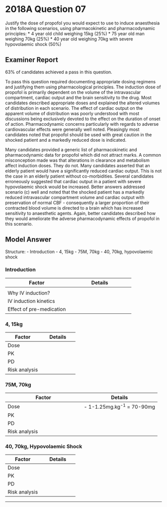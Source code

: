 # 2018A Question 07 


Justify the dose of propofol you would expect to use to induce anaesthesia in the following scenarios, using pharmacokinetic and pharmacodynamic principles: 
* 4 year old child weighing 15kg (25%)
* 75 year old man weighing 70kg (25%)
* 40 year old weighing 70kg with severe hypovolaemic shock (50%)


## Examiner Report

63% of candidates achieved a pass in this question.


To pass this question required documenting appropriate dosing regimens and justifying them using pharmacological principles. The induction dose of propofol is primarily dependent on the volume of the intravascular compartment, cardiac output and the brain sensitivity to the drug. Most candidates described appropriate doses and explained the altered volumes of distribution in each scenario. The effect of cardiac output on the apparent volume of distribution was poorly understood with most discussions being exclusively devoted to the effect on the duration of onset of action. Pharmacodynamic concerns particularly with regards to adverse cardiovascular effects were generally well noted. Pleasingly most candidates noted that propofol should be used with great caution in the shocked patient and a markedly reduced dose is indicated.


Many candidates provided a generic list of pharmacokinetic and pharmacodynamic data for propofol which did not attract marks. A common misconception made was that alterations in clearance and metabolism affect induction doses. They do not. Many candidates asserted that an elderly patient would have a significantly reduced cardiac output. This is not the case in an elderly patient without co-morbidities. Several candidates erroneously suggested that cardiac output in a patient with severe hypovolaemic shock would be increased. Better answers addressed scenario (c) well and noted that the shocked patient has a markedly reduced intravascular compartment volume and cardiac output with preservation of normal CBF - consequently a larger proportion of their contracted blood volume is directed to a brain which has increased sensitivity to anaesthetic agents. Again, better candidates described how they would ameliorate the adverse pharmacodynamic effects of propofol in this scenario.

## Model Answer

Structure:
- Introduction
- 4, 15kg
- 75M, 70kg
- 40, 70kg, hypovolaemic shock

### Introduction


|Factor|Details|
| -- | -- |
|<p>Propofol</p><p>(PPF)</p>|<p>- Rapid onset IV anaesthetic</p><p>- Positive allosteric modulator at GABA-A in brain > spinal cord</p><p>- Aims: Ensure hypnosis, amnesia, immobility, +/- depression of airway reflexes</p><p>- Induction side effects: ↓ cardiac output (CO), ↓ SVR, ↓ MAP, ↓ organ perfusion, apnoea</p>|
|Why IV induction?|<p>- ↑ Rate of rise in effect site concentration (Ce) → ↑ Rate of onset</p><p>- ↓ Time in Guedel’s stage 2 → ↓ Vomiting/aspiration, laryngospasm</p>|
|IV induction kinetics|<p>- ≠ Steady state kinetics</p><p>- Path: Peripheral veins → Central blood volume (great vessels, heart, lungs) → Effect site</p><p>- Factors increasing peak Ce:</p><p>&emsp;- ↑ Dose → ↑ Ce</p><p>&emsp;- ↑ Speed of injection → ↓ Dilution by venous return → ↑ Ce</p><p>&emsp;- ↓ Total blood volume (TBV 70mL/kg) hence central blood volume→ ↓ Dilution</p><p>&emsp;- ↓ Cardiac output (CO) (normally 5L/min 70mL/kg) → ↓ Dilution by venous return </p><p>&emsp;- ↑ %CO to brain (normally 750mL.min^-1^, 50mL.min^-1^/100g, 15% CO) → ↑ Dose to brain</p>|
|Effect of pre-medication|<p>- Pre-med synergism → ↓ PPF required</p><p>- With ?0.025mg.kg^-1^ midazolam: 30% ↓ PPF requirement for hypnosis</p><p>- With 1μg/kg fentanyl: 20% ↓ PPF dose for hypnosis, 50% ↓ PPF dose for immobility</p><p>- Hence ↓ risk of side effects</p>|

### 4, 15kg


|Factor|Details|
| -- | -- |
|Dose|<p>- 3-5mg.kg^-1^ IV induction</p><p>- 2-3mg.kg^-1^ between inhalational induction and airway securement</p>|
|PK|<p>- ↑ CO/kg ~100-140mL.kg^-1^.min^-1^ cf. 70mL.kg^-1^.min^-1^, ↑↑ when anxious</p><p>- ↑ TBV ~80mL/kg cf. 70mL/kg → ↑ CBV</p><p>- ↑ %CO to brain, approx. +50% – 75mL.min^-1^/100g</p>|
|PD|<p>- ↑ Resistance to anaesthetics</p><p>&emsp;- Age: Youth →↑ MAC, ↑ PPF Ce50 (peak at 6 months)</p><p>&emsp;- Anxiety: ↑ CNS and SNS activity</p>|
|Risk analysis|<p>- ↑ Risk of laryngospasm if underdosed</p><p>&emsp;- Sensitive laryngeal reflexes</p><p>- ↓ Risk CVS toxicity if overdose</p><p>&emsp;- Responsive vessels</p><p>&emsp;- Effective autoregulation</p><p>&emsp;- Rapid baroreceptor response</p>|

### 75M, 70kg


|Factor|Details|
| -- | -- |
|Dose|- 1-1.25mg.kg^-1^ = 70-90mg|
|PK|<p>- Changes ∝ sarcopaenia; attenuated if fit</p><p>&emsp;- CO: Variable ↓ </p><p>&emsp;- TBV, CBV: Variable ↓ </p>|
|PD|<p>- ↓ MAC with age: 6% per decade after 40 (hence ↓ PPF Ce50)</p><p>- ↓ Laryngeal reflexes</p>|
|Risk analysis|<p>- ↓ Risk of laryngospasm if underdosed</p><p>- ↓ Laryngeal reflexes</p><p>- ↑ Risk CVS toxicity if overdosed</p><p>- Atherosclerosis → ↓ Autoregulation</p><p>- Poor baroreceptor response</p>|

### 40, 70kg, Hypovolaemic Shock


|Factor|Details|
| -- | -- |
|Dose|<p>- Healthy: 2-2.5mg.kg^-1^</p><p>- Shock: 10% i.e. 0.2-0.25mg.kg^-1^ = 20mg</p><p>- Resuscitated: 50% i.e. 1-1.25mg.kg^-1^ = 70-90mg</p>|
|PK|<p>- Changes ∝ blood loss</p><p>&emsp;- ↓ CO (due to ↓ preload, attenuated by ↑ SNS)</p><p>&emsp;- ↓ TBV, ↓ CBV (≥20% blood vol loss → Shock)</p><p>&emsp;- ↔ CBF (due to SNS-mediated vasoconstriction sparing vital organs)</p><p>&emsp;- ↑↑ %CO to brain (e.g. 30% cf. 15%)</p>|
|PD|<p>- ↓ MAC (hence ↓ PPF Ce50)</p><p>&emsp;- MAP≤50</p><p>&emsp;- Acidosis</p>|
|Risk analysis|<p>- ↓ Risk laryngospasm</p><p>- ↑↑ Risk CVS toxicity if overdosed</p>|


--- 

